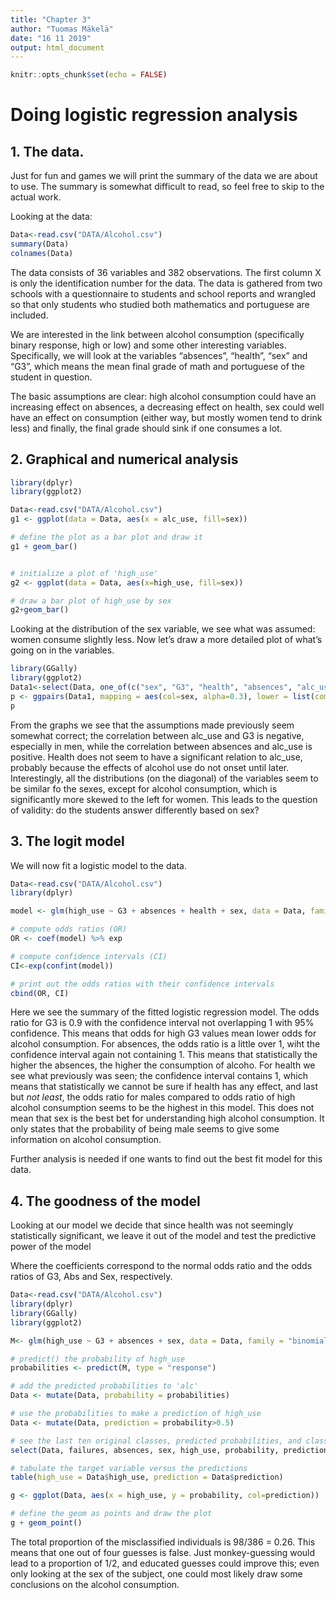 ```yaml
---
title: "Chapter 3"
author: "Tuomas Mäkelä"
date: "16 11 2019"
output: html_document
---
```


```r
knitr::opts_chunk$set(echo = FALSE)
```
# Doing logistic regression analysis

## 1. The data.

Just for fun and games we will print the summary of the data we are about to use.  The summary is somewhat difficult to read, so feel free to skip to the actual work.

Looking at the data:
```r
Data<-read.csv("DATA/Alcohol.csv")
summary(Data)
colnames(Data)
```
The data consists of 36 variables and 382 observations. The first column X is only the identification number for the data. The data is gathered from two schools with a questionnaire to students and  school reports and wrangled so that only students who studied both mathematics and portuguese are included.

We are interested in the link between alcohol consumption  (specifically binary response, high or low) and some other interesting variables. Specifically, we will look at the variables "absences", "health", "sex" and "G3", which means the mean final grade of math and portuguese of the student in question.

The basic assumptions are clear: high alcohol consumption could have an increasing effect on absences, a decreasing effect on health, sex could well have an effect on consumption (either way, but mostly women tend to drink less) and finally, the final grade should sink if one consumes a lot.

## 2. Graphical and numerical analysis
```r
library(dplyr)
library(ggplot2)

Data<-read.csv("DATA/Alcohol.csv")
g1 <- ggplot(data = Data, aes(x = alc_use, fill=sex))

# define the plot as a bar plot and draw it
g1 + geom_bar()


# initialize a plot of 'high_use'
g2 <- ggplot(data = Data, aes(x=high_use, fill=sex))

# draw a bar plot of high_use by sex
g2+geom_bar()

```
  
Looking at the distribution of the sex variable, we see what was assumed: women consume slightly less. Now let's draw a more detailed plot of what's going on in the variables.
  
```r
library(GGally)
library(ggplot2)
Data1<-select(Data, one_of(c("sex", "G3", "health", "absences", "alc_use")))
p <- ggpairs(Data1, mapping = aes(col=sex, alpha=0.3), lower = list(combo = wrap("facethist", bins = 20)))
p
```
 
 From the graphs we see that the assumptions made previously seem somewhat correct; the correlation between alc_use and G3 is negative, especially in men, while the correlation between absences and alc_use is positive. Health does not seem to have a significant relation to alc_use, probably because the effects of alcohol use do not onset until later. Interestingly, all the distributions (on the diagonal) of the variables seem to be similar fo the sexes, except for alcohol consumption, which is significantly more skewed to the left for women. This leads to the question of validity: do the students answer differently based on sex?
 
## 3. The logit model

We will now fit a logistic model to the data.
```r
Data<-read.csv("DATA/Alcohol.csv")
library(dplyr)

model <- glm(high_use ~ G3 + absences + health + sex, data = Data, family = "binomial")

# compute odds ratios (OR)
OR <- coef(model) %>% exp

# compute confidence intervals (CI)
CI<-exp(confint(model))

# print out the odds ratios with their confidence intervals
cbind(OR, CI)

```
Here we see the summary of the fitted logistic regression model. The odds ratio for G3 is 0.9 with the confidence interval not overlapping 1 with 95% confidence. This means that odds for high G3 values mean lower odds for alcohol consumption. For absences, the odds ratio is a little over 1, wiht the confidence interval again not containing 1. This means that statistically the higher the absences, the higher the consumption of alcoho. For health we see what previously was seen; the confidence interval contains 1, which means that statistically we cannot be sure if health has any effect, and last but _not least_, the odds ratio for males compared to odds ratio of high alcohol consumption seems to be the highest in this model. This does not mean that sex is the best bet for understanding high alcohol consumption. It only states that the probability of being male seems to give some information on alcohol consumption.

Further analysis is needed if one wants to find out the best fit model for this data.

## 4. The goodness of the model

Looking at our model we decide that since health was not seemingly statistically significant, we leave it out of the model and test the predictive power of the model

\begin{equation*}
log(\frac{p}{1-p})=\alpha +\beta_1 x_{G3} +\beta_2 x_{Abs} +\beta_3 x_{Sex} + \epsilon
\end{equation*}

Where the coefficients correspond to the normal odds ratio and the odds ratios of G3, Abs and Sex, respectively.

```r
Data<-read.csv("DATA/Alcohol.csv")
library(dplyr)
library(GGally)
library(ggplot2)

M<- glm(high_use ~ G3 + absences + sex, data = Data, family = "binomial")

# predict() the probability of high_use
probabilities <- predict(M, type = "response")

# add the predicted probabilities to 'alc'
Data <- mutate(Data, probability = probabilities)

# use the probabilities to make a prediction of high_use
Data <- mutate(Data, prediction = probability>0.5)

# see the last ten original classes, predicted probabilities, and class predictions
select(Data, failures, absences, sex, high_use, probability, prediction) %>% tail(10)

# tabulate the target variable versus the predictions
table(high_use = Data$high_use, prediction = Data$prediction)

g <- ggplot(Data, aes(x = high_use, y = probability, col=prediction))

# define the geom as points and draw the plot
g + geom_point()


```
The total proportion of the misclassified individuals is 98/386 = 0.26. This means that one out of four guesses is false. Just monkey-guessing would lead to a proportion of 1/2, and educated guesses could improve this; even only looking at the sex of the subject, one could most likely draw some conclusions on the alcohol consumption.
